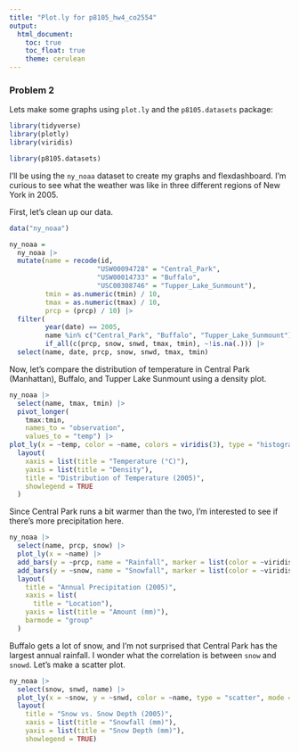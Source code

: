 ```yaml
---
title: "Plot.ly for p8105_hw4_co2554"
output: 
  html_document:
    toc: true
    toc_float: true
    theme: cerulean
---
```

### Problem 2

Lets make some graphs using `plot.ly` and the `p8105.datasets` package:

```r
library(tidyverse)
library(plotly)
library(viridis)

library(p8105.datasets)
```

I'll be using the `ny_noaa` dataset to create my graphs and flexdashboard. I'm curious to see what the weather was like in three different regions of New York in 2005.

First, let's clean up our data.
```r
data("ny_noaa")

ny_noaa =
  ny_noaa |>
  mutate(name = recode(id, 
                      "USW00094728" = "Central_Park", 
                      "USW00014733" = "Buffalo",
                      "USC00308746" = "Tupper_Lake_Sunmount"), 
         tmin = as.numeric(tmin) / 10, 
         tmax = as.numeric(tmax) / 10, 
         prcp = (prcp) / 10) |>
  filter(
         year(date) == 2005,
         name %in% c("Central_Park", "Buffalo", "Tupper_Lake_Sunmount"),
         if_all(c(prcp, snow, snwd, tmax, tmin), ~!is.na(.))) |>
  select(name, date, prcp, snow, snwd, tmax, tmin)
```

Now, let's compare the distribution of temperature in Central Park (Manhattan), Buffalo, and Tupper Lake Sunmount using a density plot.

```r
ny_noaa |>
  select(name, tmax, tmin) |> 
  pivot_longer(
    tmax:tmin,
    names_to = "observation",
    values_to = "temp") |> 
plot_ly(x = ~temp, color = ~name, colors = viridis(3), type = "histogram", histnorm = "probability density") |> 
  layout(
    xaxis = list(title = "Temperature (°C)"),
    yaxis = list(title = "Density"),
    title = "Distribution of Temperature (2005)",
    showlegend = TRUE
  )
```

Since Central Park runs a bit warmer than the two, I'm interested to see if there's more precipitation here.

```r
ny_noaa |> 
  select(name, prcp, snow) |> 
  plot_ly(x = ~name) |> 
  add_bars(y = ~prcp, name = "Rainfall", marker = list(color = ~viridisLite::viridis(2)[1])) |> 
  add_bars(y = ~snow, name = "Snowfall", marker = list(color = ~viridisLite::viridis(2)[2])) |> 
  layout(
    title = "Annual Precipitation (2005)",
    xaxis = list(
      title = "Location"),
    yaxis = list(title = "Amount (mm)"),
    barmode = "group"
  )
```

Buffalo gets a lot of snow, and I'm not surprised that Central Park has the largest annual rainfall. I wonder what the correlation is between `snow` and `snowd`. Let's make a scatter plot.


```r
ny_noaa |>
  select(snow, snwd, name) |>
  plot_ly(x = ~snow, y = ~snwd, color = ~name, type = "scatter", mode = "markers", colors = "viridis" ) |>
  layout(
    title = "Snow vs. Snow Depth (2005)",
    xaxis = list(title = "Snowfall (mm)"),
    yaxis = list(title = "Snow Depth (mm)"),
    showlegend = TRUE)

```

